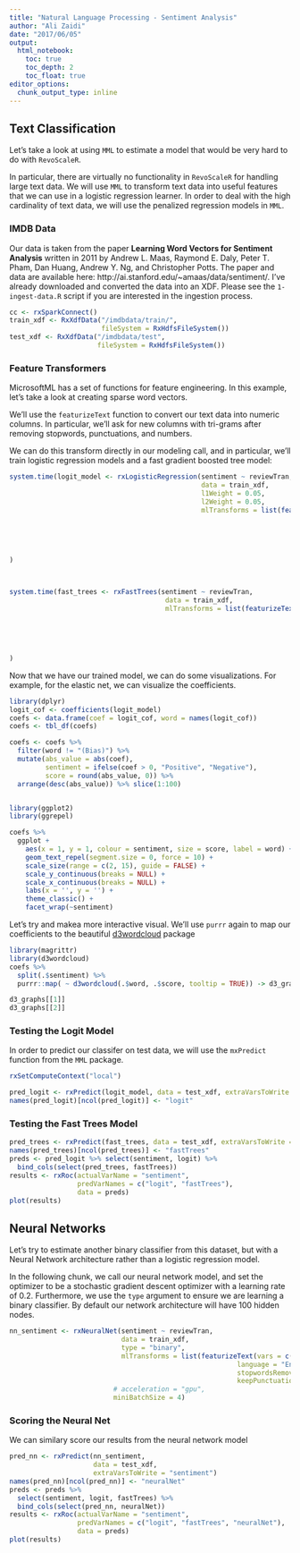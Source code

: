 ```yaml
---
title: "Natural Language Processing - Sentiment Analysis"
author: "Ali Zaidi"
date: "2017/06/05"
output: 
  html_notebook:
    toc: true
    toc_depth: 2
    toc_float: true
editor_options: 
  chunk_output_type: inline
---
```


## Text Classification

Let's take a look at using `MML` to estimate a model that would be very hard to do with `RevoScaleR`. 

In particular, there are virtually no functionality in `RevoScaleR` for handling large text data. We will use `MML` to transform text data into useful features that we can use in a logistic regression learner. In order to deal with the high cardinality of text data, we will use the penalized regression models in `MML`.

### IMDB Data

Our data is taken from the paper __Learning Word Vectors for Sentiment Analysis__ written in 2011 by Andrew L. Maas, Raymond E. Daly, Peter T. Pham, Dan Huang, Andrew Y. Ng, and Christopher Potts. The paper and data are available here: http://ai.stanford.edu/~amaas/data/sentiment/. I've already downloaded and converted the data into an XDF. Please see the `1-ingest-data.R` script if you are interested in the ingestion process.

```r

cc <- rxSparkConnect()
train_xdf <- RxXdfData("/imdbdata/train/",
                       fileSystem = RxHdfsFileSystem())
test_xdf <- RxXdfData("/imdbdata/test",
                      fileSystem = RxHdfsFileSystem())

```



### Feature Transformers

MicrosoftML has a set of functions for feature engineering. In this example, let's take a look at creating sparse word vectors.

We'll use the `featurizeText` function to convert our text data into numeric columns. In particular, we'll ask for new columns with tri-grams after removing stopwords, punctuations, and numbers.

We can do this transform directly in our modeling call, and in particular, we'll train logistic regression models and a fast gradient boosted tree model:

```r

system.time(logit_model <- rxLogisticRegression(sentiment ~ reviewTran,
                                                data = train_xdf,
                                                l1Weight = 0.05,
                                                l2Weight = 0.05,
                                                mlTransforms = list(featurizeText(vars = c(reviewTran = "review"),
                                                                                  language = "English",
                                                                                  stopwordsRemover = stopwordsDefault(),
                                                                                  wordFeatureExtractor = ngramCount(3),
                                                                                  keepNumbers = FALSE,
                                                                                  keepPunctuations = FALSE)))
)



system.time(fast_trees <- rxFastTrees(sentiment ~ reviewTran,
                                       data = train_xdf,
                                       mlTransforms = list(featurizeText(vars = c(reviewTran = "review"),
                                                                         language = "English",
                                                                         stopwordsRemover = stopwordsDefault(),
                                                                         wordFeatureExtractor = ngramCount(3),
                                                                         keepNumbers = FALSE,
                                                                         keepPunctuations = FALSE)))
)

```

Now that we have our trained model, we can do some visualizations. For example, for the elastic net, we can visualize the coefficients.

```r

library(dplyr)
logit_cof <- coefficients(logit_model)
coefs <- data.frame(coef = logit_cof, word = names(logit_cof))
coefs <- tbl_df(coefs)

coefs <- coefs %>%
  filter(word != "(Bias)") %>% 
  mutate(abs_value = abs(coef), 
         sentiment = ifelse(coef > 0, "Positive", "Negative"), 
         score = round(abs_value, 0)) %>% 
  arrange(desc(abs_value)) %>% slice(1:100) 


library(ggplot2)
library(ggrepel)

coefs %>% 
  ggplot +
    aes(x = 1, y = 1, colour = sentiment, size = score, label = word) +
    geom_text_repel(segment.size = 0, force = 10) +
    scale_size(range = c(2, 15), guide = FALSE) +
    scale_y_continuous(breaks = NULL) +
    scale_x_continuous(breaks = NULL) +
    labs(x = '', y = '') +
    theme_classic() +
    facet_wrap(~sentiment)

```

Let's try and makea  more interactive visual. We'll use `purrr` again to map our coefficients to the beautiful [d3wordcloud](https://github.com/jbkunst/d3wordcloud) package

```r

library(magrittr)
library(d3wordcloud)
coefs %>% 
  split(.$sentiment) %>% 
  purrr::map( ~ d3wordcloud(.$word, .$score, tooltip = TRUE)) -> d3_graphs

d3_graphs[[1]]
d3_graphs[[2]]

```


### Testing the Logit Model

In order to predict our classifer on test data, we will use the `mxPredict` function from the `MML` package.

```r
rxSetComputeContext("local")

pred_logit <- rxPredict(logit_model, data = test_xdf, extraVarsToWrite = "sentiment")
names(pred_logit)[ncol(pred_logit)] <- "logit"
```

### Testing the Fast Trees Model

```r
pred_trees <- rxPredict(fast_trees, data = test_xdf, extraVarsToWrite = "sentiment")
names(pred_trees)[ncol(pred_trees)] <- "fastTrees"
preds <- pred_logit %>% select(sentiment, logit) %>% 
  bind_cols(select(pred_trees, fastTrees))
results <- rxRoc(actualVarName = "sentiment",
                 predVarNames = c("logit", "fastTrees"),
                 data = preds)
plot(results)

```



## Neural Networks

Let's try to estimate another binary classifier from this dataset, but with a Neural Network architecture rather than a logistic regression model. 

In the following chunk, we call our neural  network model, and set the optimizer to be a stochastic gradient descent optimizer with a learning rate of 0.2. Furthermore, we use the `type` argument to ensure we are learning a binary classifier. By default our network architecture will have 100 hidden nodes.

```r

nn_sentiment <- rxNeuralNet(sentiment ~ reviewTran,
                            data = train_xdf,
                            type = "binary",
                            mlTransforms = list(featurizeText(vars = c(reviewTran = "review"),
                                                         language = "English",
                                                         stopwordsRemover = stopwordsDefault(),
                                                         keepPunctuations = FALSE)),
                          # acceleration = "gpu",
                          miniBatchSize = 4)

```

### Scoring the Neural Net

We can similary score our results from the neural network model

```r
pred_nn <- rxPredict(nn_sentiment, 
                     data = test_xdf, 
                     extraVarsToWrite = "sentiment")
names(pred_nn)[ncol(pred_nn)] <- "neuralNet"
preds <- preds %>% 
  select(sentiment, logit, fastTrees) %>% 
  bind_cols(select(pred_nn, neuralNet))
results <- rxRoc(actualVarName = "sentiment",
                 predVarNames = c("logit", "fastTrees", "neuralNet"),
                 data = preds)
plot(results)
```